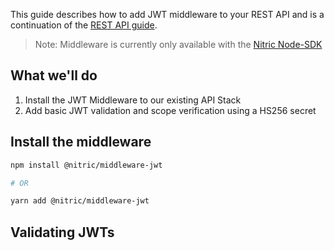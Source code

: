 This guide describes how to add JWT middleware to your REST API and is a continuation of the [REST API guide](/docs/guides/rest-api).

> Note: Middleware is currently only available with the [Nitric Node-SDK](https://github.com/nitrictech/node-sdk)

## What we'll do

1. Install the JWT Middleware to our existing API Stack
2. Add basic JWT validation and scope verification using a HS256 secret

## Install the middleware

```bash
npm install @nitric/middleware-jwt

# OR

yarn add @nitric/middleware-jwt
```

## Validating JWTs
